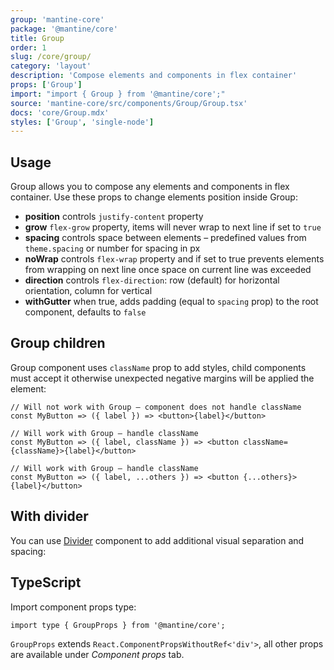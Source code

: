 ```yaml
---
group: 'mantine-core'
package: '@mantine/core'
title: Group
order: 1
slug: /core/group/
category: 'layout'
description: 'Compose elements and components in flex container'
props: ['Group']
import: "import { Group } from '@mantine/core';"
source: 'mantine-core/src/components/Group/Group.tsx'
docs: 'core/Group.mdx'
styles: ['Group', 'single-node']
---
```



## Usage

Group allows you to compose any elements and components in flex container.
Use these props to change elements position inside Group:

- **position** controls `justify-content` property
- **grow** `flex-grow` property, items will never wrap to next line if set to `true`
- **spacing** controls space between elements – predefined values from `theme.spacing` or number for spacing in px
- **noWrap** controls `flex-wrap` property and if set to true prevents elements from wrapping on next line once space on current line was exceeded
- **direction** controls `flex-direction`: row (default) for horizontal orientation, column for vertical
- **withGutter** when true, adds padding (equal to `spacing` prop) to the root component, defaults to `false`

<Demo data={GroupDemos.configurator} />

## Group children

Group component uses `className` prop to add styles,
child components must accept it otherwise unexpected negative margins will be applied the element:

```tsx
// Will not work with Group – component does not handle className
const MyButton => ({ label }) => <button>{label}</button>

// Will work with Group – handle className
const MyButton => ({ label, className }) => <button className={className}>{label}</button>

// Will work with Group – handle className
const MyButton => ({ label, ...others }) => <button {...others}>{label}</button>
```

## With divider

You can use [Divider](/core/divider/) component to add additional visual separation and spacing:

<Demo data={GroupDemos.divider} />

## TypeScript

Import component props type:

```tsx
import type { GroupProps } from '@mantine/core';
```

`GroupProps` extends `React.ComponentPropsWithoutRef<'div'>`, all other props are available under _Component props_ tab.
